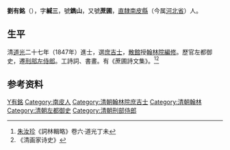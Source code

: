 '''劉有銘'''（{{bd|1805年||1876年|catIdx=L劉}}），字'''緘三'''，號'''鐫山'''，又號'''蔗圃'''，[[直隸|直隸]][[南皮縣|南皮縣]]（今属[[河北省|河北省]]）人。

== 生平 ==
清[[道光|道光]]二十七年（1847年）進士，選[[庶吉士|庶吉士]]，[[散館|散館]]授[[翰林院|翰林院]][[編修|編修]]。歷官左都御史，遷[[刑部侍郎|刑部左侍郎]]。工詩詞、書畫。有《蔗圃詩文集》。<ref>[[朱汝珍|朱汝珍]]《詞林輯略》卷六·道光丁未</ref><ref>《清画家诗史》</ref>

== 参考资料 ==
{{reflist}}

{{道光二十七年丁未科殿試金榜}}

{{Authority control}}

{{DEFAULTSORT:Liu劉}}
[[Category:劉姓|Y有銘]]
[[Category:南皮人|Category:南皮人]]
[[Category:清朝翰林院庶吉士|Category:清朝翰林院庶吉士]]
[[Category:清朝翰林|Category:清朝翰林]]
[[Category:清朝左都御史|Category:清朝左都御史]]
[[Category:清朝刑部侍郎|Category:清朝刑部侍郎]]



{{清朝人物小作品}}